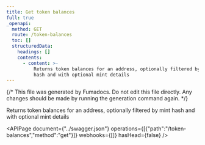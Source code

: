 ```yaml
---
title: Get token balances
full: true
_openapi:
  method: GET
  route: /token-balances
  toc: []
  structuredData:
    headings: []
    contents:
      - content: >-
          Returns token balances for an address, optionally filtered by mint
          hash and with optional mint details
---
```


{/* This file was generated by Fumadocs. Do not edit this file directly. Any changes should be made by running the generation command again. */}

Returns token balances for an address, optionally filtered by mint hash and with optional mint details

<APIPage document={"../swagger.json"} operations={[{"path":"/token-balances","method":"get"}]} webhooks={[]} hasHead={false} />